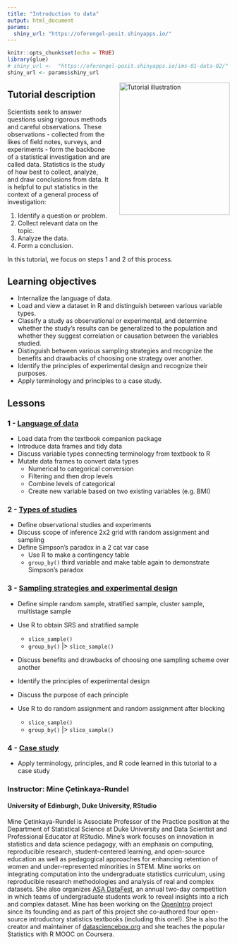 ```yaml
---
title: "Introduction to data"
output: html_document
params:
  shiny_url: "https://oferengel-posit.shinyapps.io/"
---
```


<meta http-equiv='cache-control' content='no-cache'> 
<meta http-equiv='expires' content='0'> 
<meta http-equiv='pragma' content='no-cache'>

```r
knitr::opts_chunk$set(echo = TRUE)
library(glue)
# shiny_url <-  "https://oferengel-posit.shinyapps.io/ims-01-data-02/"
shiny_url <- params$shiny_url
```

<img style="float: right; margin: 0px 0px 20px 20px" src="../logo/umcg-openintro-hex.png" alt="Tutorial illustration" width="250" height="300">

## Tutorial description

Scientists seek to answer questions using rigorous methods and careful observations. These observations - collected from the likes of field notes, surveys, and experiments - form the backbone of a statistical investigation and are called data. Statistics is the study of how best to collect, analyze, and draw conclusions from data. It is helpful to put statistics in the context of a general process of investigation:

1. Identify a question or problem.
2. Collect relevant data on the topic. 
3. Analyze the data.
4. Form a conclusion.

In this tutorial, we focus on steps 1 and 2 of this process.

## Learning objectives

* Internalize the language of data.
* Load and view a dataset in R and distinguish between various variable types.
* Classify a study as observational or experimental, and determine whether the study's results can be generalized to the population and whether they suggest correlation or causation between the variables studied.
* Distinguish between various sampling strategies and recognize the benefits and drawbacks of choosing one strategy over another.
* Identify the principles of experimental design and recognize their purposes.
* Apply terminology and principles to a case study.


## Lessons

### 1 - [Language of data](`r glue("{shiny_url}ims-01-data-01/")`)

* Load data from the textbook companion package
* Introduce data frames and tidy data
* Discuss variable types connecting terminology from textbook to R
* Mutate data frames to convert data types
  * Numerical to categorical conversion
  * Filtering and then drop levels
  * Combine levels of categorical
  * Create new variable based on two existing variables (e.g. BMI)

### 2 - [Types of studies](`r glue("{shiny_url}ims-01-data-02/")`)


* Define observational studies and experiments
* Discuss scope of inference 2x2 grid with random assignment and sampling
* Define Simpson's paradox in a 2 cat var case
  * Use R to make a contingency table
  * `group_by()` third variable and make table again to demonstrate Simpson's paradox

### 3 - [Sampling strategies and experimental design](`r glue("{shiny_url}ims-01-data-03/")`)

* Define simple random sample, stratified sample, cluster sample, multistage sample
* Use R to obtain SRS and stratified sample
	* `slice_sample()`
	* `group_by()` |>  `slice_sample()`
* Discuss benefits and drawbacks of choosing one sampling scheme over another

* Identify the principles of experimental design 
* Discuss the purpose of each principle
* Use R to do random assignment and random assignment after blocking
	* `slice_sample()`
	* `group_by()` |>  `slice_sample()`

### 4 - [Case study](`r glue("{shiny_url}ims-01-data-04/")`)

* Apply terminology, principles, and R code learned in this tutorial to a case study

<!-- ## Instructor -->

<!-- <img style="float: left; margin: 0px 20px 20px 0px" src="../instructor-photos/mine.png" alt="Mine Çetinkaya-Rundel" width="150" height="150"> -->

### Instructor: Mine Çetinkaya-Rundel

#### University of Edinburgh, Duke University, RStudio

Mine Çetinkaya-Rundel is Associate Professor of the Practice position at the Department of Statistical Science at Duke University and Data Scientist and Professional Educator at RStudio.
Mine's work focuses on innovation in statistics and data science pedagogy, with an emphasis on computing, reproducible research, student-centered learning, and open-source education as well as pedagogical approaches for enhancing retention of women and under-represented minorities in STEM.
Mine works on integrating computation into the undergraduate statistics curriculum, using reproducible research methodologies and analysis of real and complex datasets.
She also organizes [ASA DataFest](https://ww2.amstat.org/education/datafest/), an annual two-day competition in which teams of undergraduate students work to reveal insights into a rich and complex dataset.
Mine has been working on the [OpenIntro](openintro.org) project since its founding and as part of this project she co-authored four open-source introductory statistics textbooks (including this one!).
She is also the creator and maintainer of [datasciencebox.org](https://datasciencebox.org/) and she teaches the popular Statistics with R MOOC on Coursera.